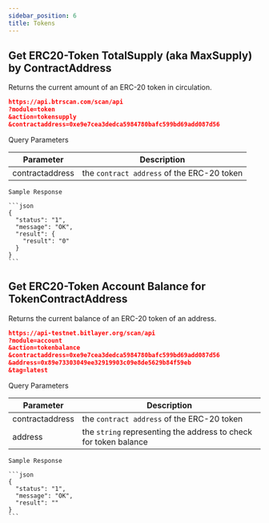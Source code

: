 ---
sidebar_position: 6
title: Tokens
---


## Get ERC20-Token TotalSupply (aka MaxSupply) by ContractAddress
Returns the current amount of an ERC-20 token in circulation.

```json
https://api.btrscan.com/scan/api
?module=token
&action=tokensupply
&contractaddress=0xe9e7cea3dedca5984780bafc599bd69add087d56
```

<Tabs>
  <TabItem value="request" label="Request" default>
    Query Parameters

| Parameter | Description                                            |
|---|---|
| contractaddress | the `contract address` of the ERC-20 token |

    
  </TabItem>
  <TabItem value="response" label="Response">

    Sample Response

    ```json
    {
      "status": "1",
      "message": "OK",
      "result": {
        "result": "0"
      }
    }
    ```
  </TabItem>
</Tabs>


## Get ERC20-Token Account Balance for TokenContractAddress
Returns the current balance of an ERC-20 token of an address.

```json
https://api-testnet.bitlayer.org/scan/api
?module=account
&action=tokenbalance
&contractaddress=0xe9e7cea3dedca5984780bafc599bd69add087d56
&address=0x89e73303049ee32919903c09e8de5629b84f59eb
&tag=latest
```

<Tabs>
  <TabItem value="request" label="Request" default>
    Query Parameters

| Parameter | Description                                            |
|---|---|
| contractaddress | the `contract address` of the ERC-20 token |
| address | the `string` representing the address to check for token balance |


    
  </TabItem>
  <TabItem value="response" label="Response">

    Sample Response

    ```json
    {
      "status": "1",
      "message": "OK",
      "result": ""
    }
    ```
  </TabItem>
</Tabs>

